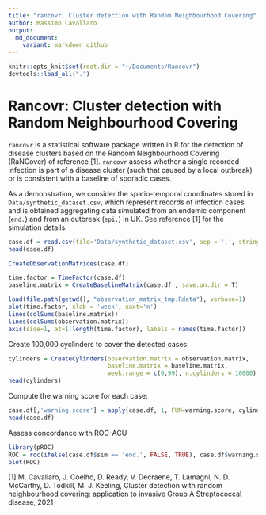 ```yaml
---
title: "rancovr. Cluster detection with Random Neighbourhood Covering"
author: Massimo Cavallaro
output:
  md_document:
    variant: markdown_github
---
```


```r
knitr::opts_knit$set(root.dir = "~/Documents/Rancovr")
devtools::load_all(".")
```


# Rancovr: Cluster detection with Random Neighbourhood Covering

`rancovr` is a statistical software package written in R for the detection of disease clusters
based on the  Random Neighbourhood Covering (RaNCover) of reference [1].
`rancovr` assess whether a single recorded infection is part of a disease cluster (such that caused by a local outbreak)
or is consistent with a baseline of sporadic cases.


<!-- ```{r eval=FALSE, include=TRUE} -->
<!-- install.packages("devtools") -->
<!-- devtools::install_github("mcavallaro/rancovr") -->
<!-- ``` -->

As a demonstration, we consider the spatio-temporal coordinates stored in `Data/synthetic_dataset.csv`,
which represent records of infection cases and is obtained aggregating data simulated from an endemic component (`end.`) and
from an outbreak (`epi.`) in UK. See reference [1] for the simulation details.


```r
case.df = read.csv(file='Data/synthetic_dataset.csv', sep = ',', stringsAsFactors = F)
head(case.df)
```


```r
CreateObservationMatrices(case.df)
```

```r
time.factor = TimeFactor(case.df)
baseline.matrix = CreateBaselineMatrix(case.df , save.on.dir = T)
```

```r
load(file.path(getwd(), "observation_matrix_tmp.Rdata"), verbose=1)
plot(time.factor, xlab = 'week', xaxt='n')
lines(colSums(baseline.matrix))
lines(colSums(observation.matrix))
axis(side=1, at=1:length(time.factor), labels = names(time.factor))
```


Create  100,000 cyclinders to cover the detected cases:

```r
cylinders = CreateCylinders(observation.matrix = observation.matrix,
                            baseline.matrix = baseline.matrix,
                            week.range = c(0,99), n.cylinders = 10000)
head(cylinders)
```


Compute the warning score for each case:
```r
case.df[,'warning.score'] = apply(case.df, 1, FUN=warning.score, cylinders)
head(case.df)
```

Assess concordance with ROC-ACU
```r
library(pROC)
ROC = roc(ifelse(case.df$sim == 'end.', FALSE, TRUE), case.df$warning.score)
plot(ROC)
```

[1] M. Cavallaro, J. Coelho, D. Ready, V. Decraene, T. Lamagni, N. D. McCarthy, D. Todkill, M. J. Keeling,
Cluster detection with random neighbourhood covering: application to invasive Group A Streptococcal disease, 2021


